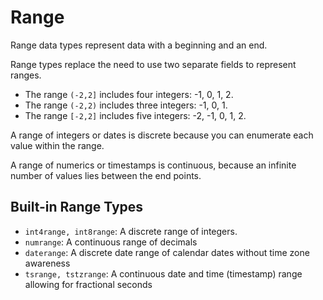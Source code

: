 # Range

Range data types represent data with a beginning and an end. 

Range types replace the need to use two separate fields to represent ranges.

- The range `(-2,2]` includes four integers: -1, 0, 1, 2.
- The range `(-2,2)` includes three integers: -1, 0, 1.
- The range `[-2,2]` includes five integers: -2, -1, 0, 1, 2.

A range of integers or dates is discrete because you can enumerate each value within the range.

A range of numerics or timestamps is continuous, because an infinite number of values lies between the end points.


## Built-in Range Types

- `int4range, int8range`: A discrete range of integers.
- `numrange`: A continuous range of decimals
- `daterange`: A discrete date range of calendar dates without time zone awareness
- `tsrange, tstzrange`: A continuous date and time (timestamp) range allowing for fractional
seconds
